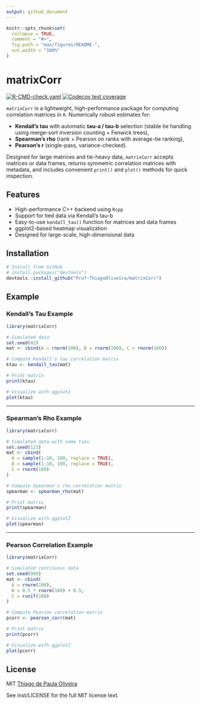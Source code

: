 ```yaml
---
output: github_document
---
```


<!-- README.md is generated from README.Rmd. Please edit that file -->

```r
knitr::opts_chunk$set(
  collapse = TRUE,
  comment = "#>",
  fig.path = "man/figures/README-",
  out.width = "100%"
)
```

# matrixCorr

<!-- badges: start -->
[![R-CMD-check.yaml](https://github.com/Prof-ThiagoOliveira/matrixCorr/actions/workflows/R-CMD-check.yaml/badge.svg)](https://github.com/Prof-ThiagoOliveira/matrixCorr/actions/workflows/R-CMD-check.yaml)
[![Codecov test coverage](https://codecov.io/gh/Prof-ThiagoOliveira/kendall_tau_rank_corr/graph/badge.svg)](https://app.codecov.io/gh/Prof-ThiagoOliveira/kendall_tau_rank_corr)
<!-- badges: end -->

`matrixCorr` is a lightweight, high-performance package for computing 
correlation matrices in `R`. Numerically robust estimates for:

* **Kendall's tau** with automatic **tau-a / tau-b** selection (stable tie 
handling using merge-sort inversion counting + Fenwick trees),
* **Spearman's rho** (rank + Pearson on ranks with average-tie ranking),
* **Pearson's r** (single-pass, variance-checked).

Designed for large matrices and tie-heavy data, `matrixCorr` accepts matrices 
or data frames, returns symmetric correlation matrices with metadata, and 
includes convenient `print()` and `plot()` methods for quick inspection.

## Features

- High-performance C++ backend using `Rcpp`
- Support for tied data via Kendall's tau-b
- Easy-to-use `kendall_tau()` function for matrices and data frames
- ggplot2-based heatmap visualization
- Designed for large-scale, high-dimensional data

## Installation

```r
# Install from GitHub
# install.packages("devtools")
devtools::install_github("Prof-ThiagoOliveira/matrixCorr")
```

## Example

### **Kendall’s Tau Example**

```r
library(matrixCorr)

# Simulated data
set.seed(42)
mat <- cbind(A = rnorm(100), B = rnorm(100), C = rnorm(100))

# Compute Kendall's tau correlation matrix
ktau <- kendall_tau(mat)

# Print matrix
print(ktau)

# Visualize with ggplot2
plot(ktau)
```

---

### **Spearman’s Rho Example**

```r
library(matrixCorr)

# Simulated data with some ties
set.seed(123)
mat <- cbind(
  A = sample(1:10, 100, replace = TRUE),
  B = sample(1:10, 100, replace = TRUE),
  C = rnorm(100)
)

# Compute Spearman's rho correlation matrix
spearman <- spearman_rho(mat)

# Print matrix
print(spearman)

# Visualize with ggplot2
plot(spearman)
```

---

### **Pearson Correlation Example**

```r
library(matrixCorr)

# Simulated continuous data
set.seed(999)
mat <- cbind(
  A = rnorm(100),
  B = 0.5 * rnorm(100) + 0.5,
  C = runif(100)
)

# Compute Pearson correlation matrix
pcorr <- pearson_corr(mat)

# Print matrix
print(pcorr)

# Visualize with ggplot2
plot(pcorr)
```

## License

MIT [Thiago de Paula Oliveira](https://orcid.org/0000-0002-4555-2584)

See inst/LICENSE for the full MIT license text.
